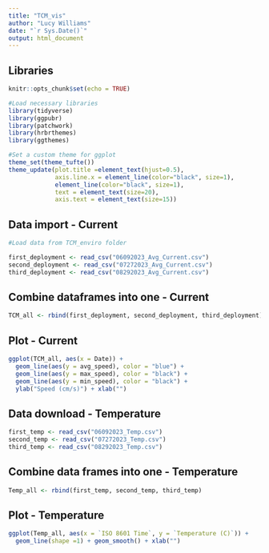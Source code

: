 ```yaml
---
title: "TCM_vis"
author: "Lucy Williams"
date: "`r Sys.Date()`"
output: html_document
---
```


## Libraries

```r
knitr::opts_chunk$set(echo = TRUE)

#Load necessary libraries
library(tidyverse)
library(ggpubr)
library(patchwork) 
library(hrbrthemes) 
library(ggthemes)

#Set a custom theme for ggplot
theme_set(theme_tufte())
theme_update(plot.title =element_text(hjust=0.5),
             axis.line.x = element_line(color="black", size=1), 
             element_line(color="black", size=1),
             text = element_text(size=20),
             axis.text = element_text(size=15)) 
```

## Data import - Current

```r
#Load data from TCM_enviro folder 

first_deployment <- read_csv("06092023_Avg_Current.csv")
second_deployment <- read_csv("07272023_Avg_Current.csv")
third_deployment <- read_csv("08292023_Avg_Current.csv")
```

## Combine dataframes into one - Current

```r
TCM_all <- rbind(first_deployment, second_deployment, third_deployment)
```

## Plot - Current

```r
ggplot(TCM_all, aes(x = Date)) +
  geom_line(aes(y = avg_speed), color = "blue") +
  geom_line(aes(y = max_speed), color = "black") +
  geom_line(aes(y = min_speed), color = "black") +
  ylab("Speed (cm/s)") + xlab("")
```

## Data download - Temperature

```r
first_temp <- read_csv("06092023_Temp.csv")
second_temp <- read_csv("07272023_Temp.csv")
third_temp <- read_csv("08292023_Temp.csv")
```

## Combine data frames into one - Temperature

```r
Temp_all <- rbind(first_temp, second_temp, third_temp)
```

## Plot - Temperature

```r
ggplot(Temp_all, aes(x = `ISO 8601 Time`, y = `Temperature (C)`)) +
  geom_line(shape =1) + geom_smooth() + xlab("")
```
